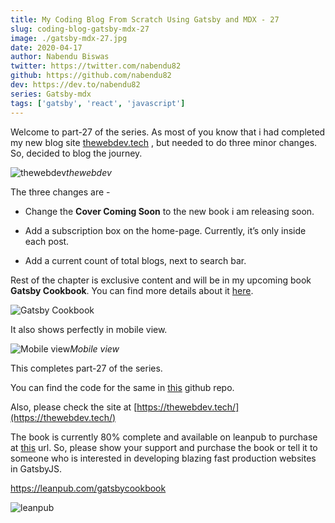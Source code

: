 ```yaml
---
title: My Coding Blog From Scratch Using Gatsby and MDX - 27
slug: coding-blog-gatsby-mdx-27
image: ./gatsby-mdx-27.jpg
date: 2020-04-17
author: Nabendu Biswas
twitter: https://twitter.com/nabendu82
github: https://github.com/nabendu82
dev: https://dev.to/nabendu82
series: Gatsby-mdx
tags: ['gatsby', 'react', 'javascript']
---
```


Welcome to part-27 of the series. As most of you know that i had completed my new blog site [thewebdev.tech](https://thewebdev.tech/) , but needed to do three minor changes. So, decided to blog the journey.

![thewebdev](https://res.cloudinary.com/dxkxvfo2o/image/upload/v1589957050/27-dev/1_bt6ntw.png)*thewebdev*

The three changes are -

* Change the **Cover Coming Soon** to the new book i am releasing soon.

* Add a subscription box on the home-page. Currently, it’s only inside each post.

* Add a current count of total blogs, next to search bar.

Rest of the chapter is exclusive content and will be in my upcoming book **Gatsby Cookbook**. You can find more details about it [here](https://dev.to/nabendu82/my-one-year-of-work-gatsby-cookbook-3651).

<div className={styles.image__small}>

![Gatsby Cookbook](https://res.cloudinary.com/dxkxvfo2o/image/upload/v1589892514/Gatsby_rnjo2t.png)

</div>

It also shows perfectly in mobile view.

<div className={styles.image__small}>

![Mobile view](https://res.cloudinary.com/dxkxvfo2o/image/upload/v1589957052/27-dev/12_pmjwcg.png)*Mobile view*

</div>

This completes part-27 of the series.

You can find the code for the same in [this](https://github.com/nabendu82/thewebdev-public) github repo.

Also, please check the site at [https://thewebdev.tech/](https://thewebdev.tech/)

The book is currently 80% complete and available on leanpub to purchase at [this](https://leanpub.com/gatsbycookbook) url. So, please show your support and purchase the book or tell it to someone who is interested in developing blazing fast production websites in GatsbyJS.

https://leanpub.com/gatsbycookbook

![leanpub](https://res.cloudinary.com/dxkxvfo2o/image/upload/v1591207471/dev30andUp/leanpub_kfrpls.png)

